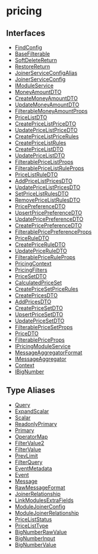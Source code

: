 
# pricing

## Interfaces

- [FindConfig](../../pricing/interfaces/pricing.FindConfig/page.mdx)
- [BaseFilterable](../../pricing/interfaces/pricing.BaseFilterable/page.mdx)
- [SoftDeleteReturn](../../pricing/interfaces/pricing.SoftDeleteReturn/page.mdx)
- [RestoreReturn](../../pricing/interfaces/pricing.RestoreReturn/page.mdx)
- [JoinerServiceConfigAlias](../../pricing/interfaces/pricing.JoinerServiceConfigAlias/page.mdx)
- [JoinerServiceConfig](../../pricing/interfaces/pricing.JoinerServiceConfig/page.mdx)
- [IModuleService](../../pricing/interfaces/pricing.IModuleService/page.mdx)
- [MoneyAmountDTO](../../pricing/interfaces/pricing.MoneyAmountDTO/page.mdx)
- [CreateMoneyAmountDTO](../../pricing/interfaces/pricing.CreateMoneyAmountDTO/page.mdx)
- [UpdateMoneyAmountDTO](../../pricing/interfaces/pricing.UpdateMoneyAmountDTO/page.mdx)
- [FilterableMoneyAmountProps](../../pricing/interfaces/pricing.FilterableMoneyAmountProps/page.mdx)
- [PriceListDTO](../../pricing/interfaces/pricing.PriceListDTO/page.mdx)
- [CreatePriceListPriceDTO](../../pricing/interfaces/pricing.CreatePriceListPriceDTO/page.mdx)
- [UpdatePriceListPriceDTO](../../pricing/interfaces/pricing.UpdatePriceListPriceDTO/page.mdx)
- [CreatePriceListPriceRules](../../pricing/interfaces/pricing.CreatePriceListPriceRules/page.mdx)
- [CreatePriceListRules](../../pricing/interfaces/pricing.CreatePriceListRules/page.mdx)
- [CreatePriceListDTO](../../pricing/interfaces/pricing.CreatePriceListDTO/page.mdx)
- [UpdatePriceListDTO](../../pricing/interfaces/pricing.UpdatePriceListDTO/page.mdx)
- [FilterablePriceListProps](../../pricing/interfaces/pricing.FilterablePriceListProps/page.mdx)
- [FilterablePriceListRuleProps](../../pricing/interfaces/pricing.FilterablePriceListRuleProps/page.mdx)
- [PriceListRuleDTO](../../pricing/interfaces/pricing.PriceListRuleDTO/page.mdx)
- [AddPriceListPricesDTO](../../pricing/interfaces/pricing.AddPriceListPricesDTO/page.mdx)
- [UpdatePriceListPricesDTO](../../pricing/interfaces/pricing.UpdatePriceListPricesDTO/page.mdx)
- [SetPriceListRulesDTO](../../pricing/interfaces/pricing.SetPriceListRulesDTO/page.mdx)
- [RemovePriceListRulesDTO](../../pricing/interfaces/pricing.RemovePriceListRulesDTO/page.mdx)
- [PricePreferenceDTO](../../pricing/interfaces/pricing.PricePreferenceDTO/page.mdx)
- [UpsertPricePreferenceDTO](../../pricing/interfaces/pricing.UpsertPricePreferenceDTO/page.mdx)
- [UpdatePricePreferenceDTO](../../pricing/interfaces/pricing.UpdatePricePreferenceDTO/page.mdx)
- [CreatePricePreferenceDTO](../../pricing/interfaces/pricing.CreatePricePreferenceDTO/page.mdx)
- [FilterablePricePreferenceProps](../../pricing/interfaces/pricing.FilterablePricePreferenceProps/page.mdx)
- [PriceRuleDTO](../../pricing/interfaces/pricing.PriceRuleDTO/page.mdx)
- [CreatePriceRuleDTO](../../pricing/interfaces/pricing.CreatePriceRuleDTO/page.mdx)
- [UpdatePriceRuleDTO](../../pricing/interfaces/pricing.UpdatePriceRuleDTO/page.mdx)
- [FilterablePriceRuleProps](../../pricing/interfaces/pricing.FilterablePriceRuleProps/page.mdx)
- [PricingContext](../../pricing/interfaces/pricing.PricingContext/page.mdx)
- [PricingFilters](../../pricing/interfaces/pricing.PricingFilters/page.mdx)
- [PriceSetDTO](../../pricing/interfaces/pricing.PriceSetDTO/page.mdx)
- [CalculatedPriceSet](../../pricing/interfaces/pricing.CalculatedPriceSet/page.mdx)
- [CreatePriceSetPriceRules](../../pricing/interfaces/pricing.CreatePriceSetPriceRules/page.mdx)
- [CreatePricesDTO](../../pricing/interfaces/pricing.CreatePricesDTO/page.mdx)
- [AddPricesDTO](../../pricing/interfaces/pricing.AddPricesDTO/page.mdx)
- [CreatePriceSetDTO](../../pricing/interfaces/pricing.CreatePriceSetDTO/page.mdx)
- [UpsertPriceSetDTO](../../pricing/interfaces/pricing.UpsertPriceSetDTO/page.mdx)
- [UpdatePriceSetDTO](../../pricing/interfaces/pricing.UpdatePriceSetDTO/page.mdx)
- [FilterablePriceSetProps](../../pricing/interfaces/pricing.FilterablePriceSetProps/page.mdx)
- [PriceDTO](../../pricing/interfaces/pricing.PriceDTO/page.mdx)
- [FilterablePriceProps](../../pricing/interfaces/pricing.FilterablePriceProps/page.mdx)
- [IPricingModuleService](../../pricing/interfaces/pricing.IPricingModuleService/page.mdx)
- [MessageAggregatorFormat](../../pricing/interfaces/pricing.MessageAggregatorFormat/page.mdx)
- [IMessageAggregator](../../pricing/interfaces/pricing.IMessageAggregator/page.mdx)
- [Context](../../pricing/interfaces/pricing.Context/page.mdx)
- [IBigNumber](../../pricing/interfaces/pricing.IBigNumber/page.mdx)

## Type Aliases

- [Query](../../pricing/types/pricing.Query/page.mdx)
- [ExpandScalar](../../pricing/types/pricing.ExpandScalar/page.mdx)
- [Scalar](../../pricing/types/pricing.Scalar/page.mdx)
- [ReadonlyPrimary](../../pricing/types/pricing.ReadonlyPrimary/page.mdx)
- [Primary](../../pricing/types/pricing.Primary/page.mdx)
- [OperatorMap](../../pricing/types/pricing.OperatorMap/page.mdx)
- [FilterValue2](../../pricing/types/pricing.FilterValue2/page.mdx)
- [FilterValue](../../pricing/types/pricing.FilterValue/page.mdx)
- [PrevLimit](../../pricing/types/pricing.PrevLimit/page.mdx)
- [FilterQuery](../../pricing/types/pricing.FilterQuery/page.mdx)
- [EventMetadata](../../pricing/types/pricing.EventMetadata/page.mdx)
- [Event](../../pricing/types/pricing.Event/page.mdx)
- [Message](../../pricing/types/pricing.Message/page.mdx)
- [RawMessageFormat](../../pricing/types/pricing.RawMessageFormat/page.mdx)
- [JoinerRelationship](../../pricing/types/pricing.JoinerRelationship/page.mdx)
- [LinkModulesExtraFields](../../pricing/types/pricing.LinkModulesExtraFields/page.mdx)
- [ModuleJoinerConfig](../../pricing/types/pricing.ModuleJoinerConfig/page.mdx)
- [ModuleJoinerRelationship](../../pricing/types/pricing.ModuleJoinerRelationship/page.mdx)
- [PriceListStatus](../../pricing/types/pricing.PriceListStatus/page.mdx)
- [PriceListType](../../pricing/types/pricing.PriceListType/page.mdx)
- [BigNumberRawValue](../../pricing/types/pricing.BigNumberRawValue/page.mdx)
- [BigNumberInput](../../pricing/types/pricing.BigNumberInput/page.mdx)
- [BigNumberValue](../../pricing/types/pricing.BigNumberValue/page.mdx)
